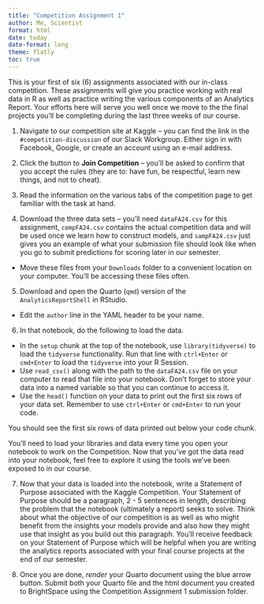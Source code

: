 ```yaml
---
title: "Competition Assignment 1"
author: Me, Scientist
format: html
date: today
date-format: long
theme: flatly
toc: true
---
```


This is your first of six (6) assignments associated with our in-class competition. These assignments will give you practice working with real data in R as well as practice writing the various components of an Analytics Report. Your efforts here will serve you well once we move to the the final projects you'll be completing during the last three weeks of our course.

1. Navigate to our competition site at Kaggle -- you can find the link in the `#competition-discussion` of our Slack Workgroup. Either sign in with Facebook, Google, or create an account using an e-mail address.

2. Click the button to **Join Competition** -- you'll be asked to confirm that you accept the rules (they are to: have fun, be respectful, learn new things, and not to cheat).

3. Read the information on the various tabs of the competition page to get familiar with the task at hand.

4. Download the three data sets -- you'll need `dataFA24.csv` for this assignment, `compFA24.csv` contains the actual competition data and will be used once we learn how to construct models, and `sampFA24.csv` just gives you an example of what your submission file should look like when you go to submit predictions for scoring later in our semester.

  + Move these files from your `Downloads` folder to a convenient location on your computer. You'll be accessing these files often.

5. Download and open the Quarto (`qmd`) version of the `AnalyticsReportShell` in RStudio.

  + Edit the `author` line in the YAML header to be your name.

6. In that notebook, do the following to load the data.

  + In the `setup` chunk at the top of the notebook, use `library(tidyverse)` to load the `tidyverse` functionality. Run that line with `ctrl+Enter` or `cmd+Enter` to load the `tidyverse` into your R Session.
  + Use `read_csv()` along with the path to the `dataFA24.csv` file on your computer to read that file into your notebook. Don't forget to store your data into a named variable so that you can continue to access it. 
  + Use the `head()` function on your data to print out the first six rows of your data set. Remember to use `ctrl+Enter` or `cmd+Enter` to run your code.

You should see the first six rows of data printed out below your code chunk. 

You'll need to load your libraries and data every time you open your notebook to work on the Competition. Now that you've got the data read into your notebook, feel free to explore it using the tools we've been exposed to in our course.

7. Now that your data is loaded into the notebook, write a Statement of Purpose associated with the Kaggle Competition. Your Statement of Purpose should be a paragraph, 2 - 5 sentences in length, describing the problem that the notebook (ultimately a report) seeks to solve. Think about what the objective of our competition is as well as who might benefit from the insights your models provide and also how they might use that insight as you build out this paragraph. You'll receive feedback on your Statement of Purpose which will be helpful when you are writing the analytics reports associated with your final course projects at the end of our semester.

8. Once you are done, *render* your Quarto document using the blue arrow button.
Submit both your Quarto file and the html document you created to BrightSpace using the Competition Assignment 1 submission folder.